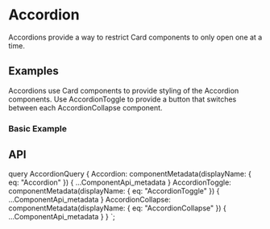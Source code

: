 


# Accordion

<p className="lead">
  Accordions provide a way to restrict Card components to only open one at a time.
</p>

## Examples

Accordions use Card components to provide styling of the Accordion components.
Use AccordionToggle to provide a button that switches between each AccordionCollapse component.

### Basic Example

<ReactPlayground codeText={Basic} />

## API

<ComponentApi metadata={props.data.Accordion} />
<ComponentApi metadata={props.data.AccordionToggle} exportedBy={props.data.Accordion} />
<ComponentApi metadata={props.data.AccordionCollapse} exportedBy={props.data.Accordion} />

  query AccordionQuery {
    Accordion: componentMetadata(displayName: { eq: "Accordion" }) {
      ...ComponentApi_metadata
    }
    AccordionToggle: componentMetadata(displayName: { eq: "AccordionToggle" }) {
      ...ComponentApi_metadata
    }
    AccordionCollapse: componentMetadata(displayName: { eq: "AccordionCollapse" }) {
      ...ComponentApi_metadata
    }
  }
`;
